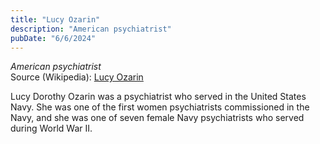```yaml
---
title: "Lucy Ozarin"
description: "American psychiatrist"
pubDate: "6/6/2024"
---
```


*American psychiatrist*  
Source (Wikipedia): [Lucy Ozarin][1]

Lucy Dorothy Ozarin was a psychiatrist who served in the United States Navy. She was one of the first women psychiatrists commissioned in the Navy, and she was one of seven female Navy psychiatrists who served during World War II.

[1]: https://en.wikipedia.org/wiki/Lucy_Ozarin
